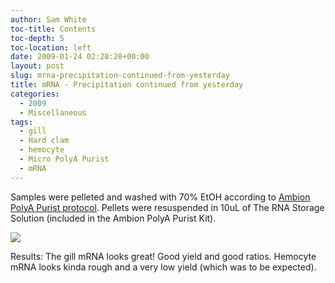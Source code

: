 ```yaml
---
author: Sam White
toc-title: Contents
toc-depth: 5
toc-location: left
date: 2009-01-24 02:28:28+00:00
layout: post
slug: mrna-precipitation-continued-from-yesterday
title: mRNA - Precipitation continued from yesterday
categories:
  - 2009
  - Miscellaneous
tags:
  - gill
  - Hard clam
  - hemocyte
  - Micro PolyA Purist
  - mRNA
---
```


Samples were pelleted and washed with 70% EtOH according to [Ambion PolyA Purist protocol](https://aquacul4.fish.washington.edu/Protocols:Information%20Sheets/Commercial%20Protocols:Manuals/Ambion%20-%20MicroPoly%28A%29Purist%20Kit.pdf). Pellets were resuspended in 10uL of The RNA Storage Solution (included in the Ambion PolyA Purist Kit).

![](https://eagle.fish.washington.edu/Arabidopsis/RNA%20Spec%20Readings/20090123%20RNA%20SJW.png)

Results: The gill mRNA looks great! Good yield and good ratios. Hemocyte mRNA looks kinda rough and a very low yield (which was to be expected).
